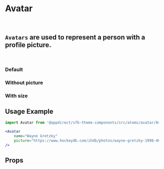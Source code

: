 
<Meta title="Atoms/Avatar" component={Avatar} />


# Avatar
<br />

## `Avatars` are used to represent a person with a profile picture.
<br />

### Default
<Canvas>
    <Story name="Default">
        <Avatar name="Wayne Gretzky" picture="https://www.hockeydb.com/ihdb/photos/wayne-gretzky-1996-40.jpg" />
    </Story>
</Canvas>

### Without picture
<Canvas>
    <Story name="Without picture">
        <Avatar name="Wayne Gretzky" />
    </Story>
</Canvas>

### With size
<Canvas>
    <Story name="With size">
        <Avatar name="Wayne Gretzky" size={150} />
    </Story>
</Canvas>


## Usage Example

```jsx
import Avatar from '@appdirect/sfb-theme-components/src/atoms/avatar/Avatar';

<Avatar
    name="Wayne Gretzky"
    picture="https://www.hockeydb.com/ihdb/photos/wayne-gretzky-1996-40.jpg"
/>

```
## Props

<ArgsTable of={Avatar} />
